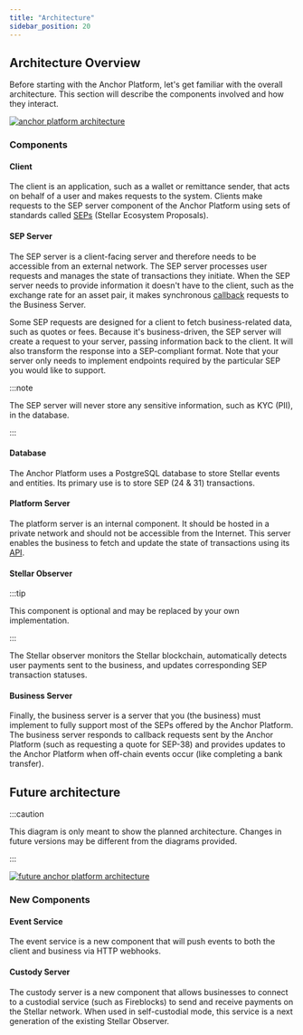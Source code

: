 ```yaml
---
title: "Architecture"
sidebar_position: 20
---
```


## Architecture Overview

Before starting with the Anchor Platform, let's get familiar with the overall architecture. This section will describe the components involved and how they interact.

[![anchor platform architecture](/assets/anchor-platform-architecture.png)](/assets/anchor-platform-architecture.png)

### Components

#### Client

The client is an application, such as a wallet or remittance sender, that acts on behalf of a user and makes requests to the system. Clients make requests to the SEP server component of the Anchor Platform using sets of standards called [SEPs][seps] (Stellar Ecosystem Proposals).

#### SEP Server

The SEP server is a client-facing server and therefore needs to be accessible from an external network. The SEP server processes user requests and manages the state of transactions they initiate. When the SEP server needs to provide information it doesn't have to the client, such as the exchange rate for an asset pair, it makes synchronous [callback][callback-api] requests to the Business Server.

Some SEP requests are designed for a client to fetch business-related data, such as quotes or fees. Because it's business-driven, the SEP server will create a request to your server, passing information back to the client. It will also transform the response into a SEP-compliant format. Note that your server only needs to implement endpoints required by the particular SEP you would like to support.

:::note

The SEP server will never store any sensitive information, such as KYC (PII), in the database.

:::

#### Database

The Anchor Platform uses a PostgreSQL database to store Stellar events and entities. Its primary use is to store SEP (24 & 31) transactions.

#### Platform Server

The platform server is an internal component. It should be hosted in a private network and should not be accessible from the Internet. This server enables the business to fetch and update the state of transactions using its [API][platform-api].

#### Stellar Observer

:::tip

This component is optional and may be replaced by your own implementation.

:::

The Stellar observer monitors the Stellar blockchain, automatically detects user payments sent to the business, and updates corresponding SEP transaction statuses.

#### Business Server

Finally, the business server is a server that you (the business) must implement to fully support most of the SEPs offered by the Anchor Platform. The business server responds to callback requests sent by the Anchor Platform (such as requesting a quote for SEP-38) and provides updates to the Anchor Platform when off-chain events occur (like completing a bank transfer).

## Future architecture

:::caution

This diagram is only meant to show the planned architecture. Changes in future versions may be different from the diagrams provided.

:::

[![future anchor platform architecture](/assets/anchor-platform-architecture-2.png)](/assets/anchor-platform-architecture-2.png)

### New Components

#### Event Service

The event service is a new component that will push events to both the client and business via HTTP webhooks.

#### Custody Server

The custody server is a new component that allows businesses to connect to a custodial service (such as Fireblocks) to send and receive payments on the Stellar network. When used in self-custodial mode, this service is a next generation of the existing Stellar Observer.

[seps]: https://github.com/stellar/stellar-protocol/blob/master/ecosystem/README.md
[platform-api]: ../api-reference/resources/README.mdx
[callback-api]: ../api-reference/callbacks/README.mdx
